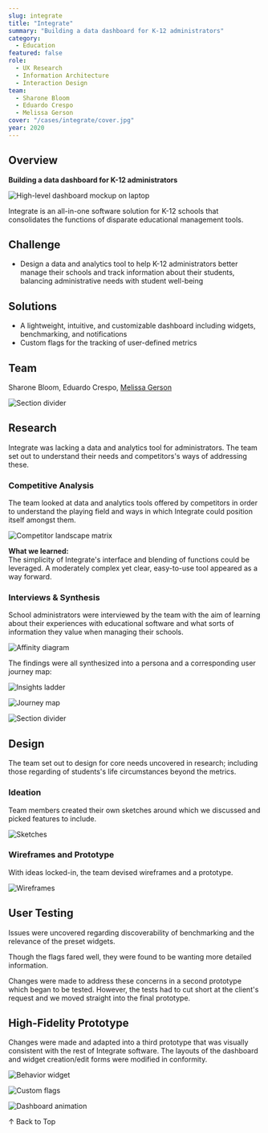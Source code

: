 ```yaml
---
slug: integrate
title: "Integrate"
summary: "Building a data dashboard for K-12 administrators"
category:
  - Education
featured: false
role:
  - UX Research
  - Information Architecture
  - Interaction Design
team:
  - Sharone Bloom
  - Eduardo Crespo
  - Melissa Gerson
cover: "/cases/integrate/cover.jpg"
year: 2020
---
```


## Overview

**Building a data dashboard for K-12 administrators**

![High-level dashboard mockup on laptop](/cases/integrate/cover.jpg)

Integrate is an all-in-one software solution for K-12 schools that consolidates the functions of disparate educational management tools.

## Challenge

- Design a data and analytics tool to help K-12 administrators better manage their schools and track information about their students, balancing administrative needs with student well-being

## Solutions

- A lightweight, intuitive, and customizable dashboard including widgets, benchmarking, and notifications  
- Custom flags for the tracking of user-defined metrics

## Team

Sharone Bloom, Eduardo Crespo, [Melissa Gerson](https://www.melissagersondesign.com)

![Section divider](/cases/integrate/divider-1.png)

## Research

Integrate was lacking a data and analytics tool for administrators. The team set out to understand their needs and competitors's ways of addressing these.

### Competitive Analysis

The team looked at data and analytics tools offered by competitors in order to understand the playing field and ways in which Integrate could position itself amongst them.

![Competitor landscape matrix](/cases/integrate/competitor-matrix.jpg)

**What we learned:**  
The simplicity of Integrate's interface and blending of functions could be leveraged. A moderately complex yet clear, easy-to-use tool appeared as a way forward.

### Interviews & Synthesis

School administrators were interviewed by the team with the aim of learning about their experiences with educational software and what sorts of information they value when managing their schools.

![Affinity diagram](/cases/integrate/affinity-diagram.jpg)

The findings were all synthesized into a persona and a corresponding user journey map:

![Insights ladder](/cases/integrate/insights-ladder.jpg)

![Journey map](/cases/integrate/journey-map.jpg)

![Section divider](/cases/integrate/divider-2.png)

## Design

The team set out to design for core needs uncovered in research; including those regarding of students's life circumstances beyond the metrics.

### Ideation

Team members created their own sketches around which we discussed and picked features to include.

![Sketches](/cases/integrate/sketches.jpg)

### Wireframes and Prototype

With ideas locked-in, the team devised wireframes and a prototype.

![Wireframes](/cases/integrate/wireframes.jpg)

## User Testing

Issues were uncovered regarding discoverability of benchmarking and the relevance of the preset widgets.

Though the flags fared well, they were found to be wanting more detailed information.

Changes were made to address these concerns in a second prototype which began to be tested. However, the tests had to cut short at the client's request and we moved straight into the final prototype.

## High-Fidelity Prototype

Changes were made and adapted into a third prototype that was visually consistent with the rest of Integrate software. The layouts of the dashboard and widget creation/edit forms were modified in conformity.

![Behavior widget](/cases/integrate/widget-behavior.png)

![Custom flags](/cases/integrate/custom-flags.png)

![Dashboard animation](/cases/integrate/dashboard-animated.gif) 

↑ Back to Top
